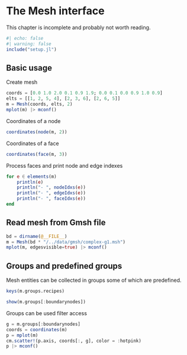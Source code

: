 # The Mesh interface

This chapter is incomplete and probably not worth reading.

```julia
#| echo: false
#| warning: false
include("setup.jl")
```

## Basic usage

Create mesh

```julia
coords = [0.0 1.0 2.0 0.1 0.9 1.9; 0.0 0.1 0.0 0.9 1.0 0.9]
elts = [[1, 2, 5, 4], [2, 3, 6], [2, 6, 5]]
m = Mesh(coords, elts, 2)
mplot(m) |> mconf()
```

Coordinates of a node

```julia
coordinates(node(m, 2))
```

Coordinates of a face

```julia
coordinates(face(m, 3))
```

Process faces and print node and edge indexes

```julia
for e ∈ elements(m)
    println(e)
    println("- ", nodeIdxs(e))
    println("- ", edgeIdxs(e))
    println("- ", faceIdxs(e))
end
```

## Read mesh from Gmsh file

```julia
bd = dirname(@__FILE__)
m = Mesh(bd * "/../data/gmsh/complex-g1.msh")
mplot(m, edgesvisible=true) |> mconf()
```

## Groups and predefined groups

Mesh entities can be collected in groups some of which are predefined.

```julia
keys(m.groups.recipes)
```

```julia
show(m.groups[:boundarynodes])
```

Groups can be used filter access

```julia
g = m.groups[:boundarynodes]
coords = coordinates(m)
p = mplot(m)
cm.scatter!(p.axis, coords[:, g], color = :hotpink)
p |> mconf()
```


